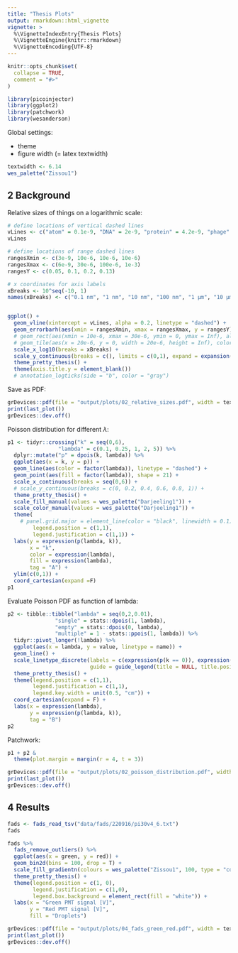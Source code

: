 ```yaml
---
title: "Thesis Plots"
output: rmarkdown::html_vignette
vignette: >
  %\VignetteIndexEntry{Thesis Plots}
  %\VignetteEngine{knitr::rmarkdown}
  %\VignetteEncoding{UTF-8}
---
```


```r
knitr::opts_chunk$set(
  collapse = TRUE,
  comment = "#>"
)
```

```r
library(picoinjector)
library(ggplot2)
library(patchwork)
library(wesanderson)
```

Global settings:

- theme
- figure width (= latex textwidth)

```r
textwidth <- 6.14
wes_palette("Zissou1")
```




## 2 Background

Relative sizes of things on a logarithmic scale:

```r
# define locations of vertical dashed lines
vLines <- c("atom" = 0.1e-9, "DNA" = 2e-9, "protein" = 4.2e-9, "phage" = 55e-9, "virus" = 100e-9, "bacteria" = 3e-6, "animal_cell" = 20e-6, "plant_cell" = 80e-6, "drosophilia" = 3e-3, "human" = 1.8)
vLines

# define locations of range dashed lines
rangesXmin <- c(3e-9, 10e-6, 10e-6, 10e-6)
rangesXmax <- c(6e-9, 30e-6, 100e-6, 1e-3)
rangesY <- c(0.05, 0.1, 0.2, 0.13)

# x coordinates for axis labels
xBreaks <- 10^seq(-10, 1)
names(xBreaks) <- c("0.1 nm", "1 nm", "10 nm", "100 nm", "1 µm", "10 µm", "100 µm", "1 mm", "10 mm", "100 mm", "1 m")


ggplot() + 
  geom_vline(xintercept = vLines, alpha = 0.2, linetype = "dashed") + 
  geom_errorbarh(aes(xmin = rangesXmin, xmax = rangesXmax, y = rangesY), alpha = 0.2, linetype = "dashed", height = 0.05) +
  # geom_rect(aes(xmin = 10e-6, xmax = 30e-6, ymin = 0, ymax = Inf), alpha = 0.2) +
  # geom_tile(aes(x = 20e-6, y = 0, width = 20e-6, height = Inf), color = "red") +
  scale_x_log10(breaks = xBreaks) + 
  scale_y_continuous(breaks = c(), limits = c(0,1), expand = expansion(add = 0)) + 
  theme_pretty_thesis() + 
  theme(axis.title.y = element_blank())
  # annotation_logticks(side = "b", color = "gray")
```

Save as PDF:

```r
grDevices::pdf(file = "output/plots/02_relative_sizes.pdf", width = textwidth, height = textwidth/3, )
print(last_plot())
grDevices::dev.off()
```




Poisson distribution for different $\lambda$:

```r
p1 <- tidyr::crossing("k" = seq(0,6),
                "lambda" = c(0.1, 0.25, 1, 2, 5)) %>% 
  dplyr::mutate("p" = dpois(k, lambda)) %>% 
  ggplot(aes(x = k, y = p)) + 
  geom_line(aes(color = factor(lambda)), linetype = "dashed") + 
  geom_point(aes(fill = factor(lambda)), shape = 21) + 
  scale_x_continuous(breaks = seq(0,6)) + 
  # scale_y_continuous(breaks = c(0, 0.2, 0.4, 0.6, 0.8, 1)) + 
  theme_pretty_thesis() + 
  scale_fill_manual(values = wes_palette("Darjeeling1")) + 
  scale_color_manual(values = wes_palette("Darjeeling1")) + 
  theme(
    # panel.grid.major = element_line(color = "black", linewidth = 0.1),
        legend.position = c(1,1),
        legend.justification = c(1,1)) + 
  labs(y = expression(p(lambda, k)),
       x = "k",
       color = expression(lambda),
       fill = expression(lambda),
       tag = "A") + 
  ylim(c(0,1)) +
  coord_cartesian(expand =F)
p1
```

Evaluate Poisson PDF as function of lambda:

```r
p2 <- tibble::tibble("lambda" = seq(0,2,0.01),
               "single" = stats::dpois(1, lambda),
               "empty" = stats::dpois(0, lambda),
               "multiple" = 1 - stats::ppois(1, lambda)) %>% 
  tidyr::pivot_longer(!lambda) %>% 
  ggplot(aes(x = lambda, y = value, linetype = name)) + 
  geom_line() +
  scale_linetype_discrete(labels = c(expression(p(k == 0)), expression(p(k==1)), expression(p(k >= 1))),
                          guide = guide_legend(title = NULL, title.position = "left")) + 
  theme_pretty_thesis() + 
  theme(legend.position = c(1,1),
        legend.justification = c(1,1),
        legend.key.width = unit(0.5, "cm")) +
  coord_cartesian(expand = F) + 
  labs(x = expression(lambda),
       y = expression(p(lambda, k)),
       tag = "B")
p2
```

Patchwork:

```r
p1 + p2 &
  theme(plot.margin = margin(r = 4, t = 3))
```


```r
grDevices::pdf(file = "output/plots/02_poisson_distribution.pdf", width = textwidth, height = textwidth/2, )
print(last_plot())
grDevices::dev.off()
```





## 4 Results

```r
fads <- fads_read_tsv("data/fads/220916/pi30v4_6.txt")
fads
```


```r
fads %>% 
  fads_remove_outliers() %>% 
  ggplot(aes(x = green, y = red)) +
  geom_bin2d(bins = 100, drop = T) + 
  scale_fill_gradientn(colours = wes_palette("Zissou1", 100, type = "continuous")) + 
  theme_pretty_thesis() + 
  theme(legend.position = c(1, 0),
        legend.justification = c(1,0),
        legend.box.background = element_rect(fill = "white")) + 
  labs(x = "Green PMT signal [V]",
       y = "Red PMT signal [V]",
       fill = "Droplets")
```


```r
grDevices::pdf(file = "output/plots/04_fads_green_red.pdf", width = textwidth, height = textwidth/3, )
print(last_plot())
grDevices::dev.off()
```










